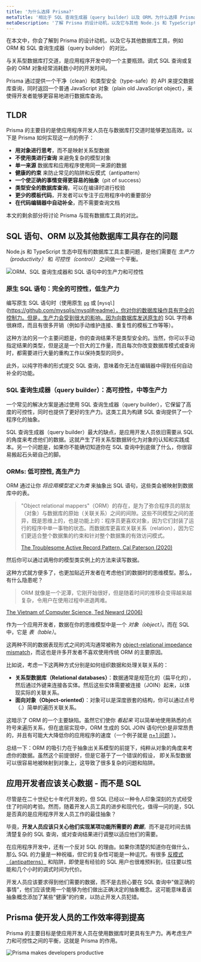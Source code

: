 ```yaml
---
title: '为什么选择 Prisma?'
metaTitle: '相比于 SQL 查询生成器（query builder）以及 ORM，为什么选择 Prisma?'
metaDescription: '了解 Prisma 的设计动机，以及它与其他 Node.js 和 TypeScript 数据库工具（如 ORM 和 SQL 查询生成器）之间的对比。'
---
```


<TopBlock>

在本文中，你会了解到 Prisma 的设计动机，以及它与其他数据库工具，例如 ORM 和 SQL 查询生成器（query builder） 的对比。

与关系型数据库打交道，是应用程序开发中的一个主要瓶颈。调式 SQL 查询或复杂的 ORM 对象经常消耗数小时的开发时间。

Prisma 通过提供一个干净（clean）和类型安全（type-safe）的 API 来提交数据库查询，同时返回一个普通 JavaScript 对象（plain old JavaScript object），来使得开发者能够更容易地进行数据库查询。

</TopBlock>

## TLDR

Prisma 的主要目的是使应用程序开发人员在与数据库打交道时能够更加高效。以下是 Prisma 如何实现这一点的例子：

- **用对象进行思考**，而不是映射关系型数据
- **不使用类进行查询** 来避免复杂的模型对象
- **单一来源** 数据库和应用程序使用同一来源的数据
- **健康的约束** 来防止常见的陷阱和反模式（antipattern）
- **一个使正确的事情变得更容易的抽象**（pit of success）
- **类型安全的数据库查询**，可以在编译时进行校验
- **更少的模板代码**，开发者可以专注于应用程序中的重要部分
- **在代码编辑器中自动补全**，而不需要查询文档

本文的剩余部分将讨论 Prisma 与现有数据库工具的对比。

## SQL 语句、ORM 以及其他数据库工具存在的问题

Node.js 和 TypeScript 生态中现有的数据库工具主要问题，是他们需要在 _生产力（productivity）_ 和 _可控性（control）_ 之间做一个平衡。

![ORM、SQL 查询生成器和 SQL 语句中的生产力和可控性](https://res.cloudinary.com/prismaio/image/upload/v1628761152/docs/ruJmTac.png)

### 原生 SQL 语句：完全的可控性，低生产力

编写原生 SQL 语句时（使用原生 [`pg`](https://node-postgres.com/) 或 [`mysql`](https://github.com/mysqljs/mysql#readme），你对你的数据库操作具有完全的控制力。但是，生产力会受到很大的影响，因为向数据库发送原生的 SQL 字符串很麻烦，而且有很多开销（例如手动维护连接、重复性的模板工作等等）。

这种方法的另一个主要问题是，你的查询结果不是类型安全的。当然，你可以手动指定结果的类型，但是这是一个巨大的工作量，而且每次你改变数据库模式或查询时，都需要进行大量的重构工作以保持类型的同步。

此外，以纯字符串的形式提交 SQL 查询，意味着你无法在编辑器中得到任何自动补全的功能。

### SQL 查询生成器（query builder）：高可控性，中等生产力

一个常见的解决方案是通过使用 SQL 查询生成器（query builder），它保留了高度的可控性，同时也提供了更好的生产力。这类工具为构建 SQL 查询提供了一个程序化的抽象。

SQL 查询生成器（query builder）最大的缺点，是应用开发人员依旧需要从 SQL 的角度来考虑他们的数据。这就产生了将关系型数据转化为对象的认知和实践成本。另一个问题是，如果你不能确切知道你在 SQL 查询中到底做了什么，你很容易搬起石头砸自己的脚。

### ORMs: 低可控性, 高生产力

ORM 通过让你 _将应用模型定义为类_ 来抽象出 SQL 语句，这些类会被映射到数据库中的表。

> "Object relational mappers"（ORM）的存在，是为了弥合程序员的朋友（对象）与数据库的原始（关联关系）之间的间隙。这些不同模型之间的差异，既是思维上的，也是功能上的：程序员更喜欢对象，因为它们封装了运行的程序中单一事物的状态。而数据库更喜欢关联关系（relation），因为它们更适合整个数据集的约束和针对整个数据集的有效访问模式。
>
> [The Troublesome Active Record Pattern, Cal Paterson (2020)](https://calpaterson.com/activerecord.html)

然后你可以通过调用你的模型类实例上的方法来读写数据。

这种方式就方便多了，也更加贴近开发者在考虑他们的数据时的思维模型。那么，有什么隐患呢？

> ORM 就像是一个泥潭，它刚开始很好，但是随着时间的推移会变得越来越复杂，令用户在使用过程中进退两难。
>
[The Vietnam of Computer Science, Ted Neward (2006)](http://blogs.tedneward.com/post/the-vietnam-of-computer-science/)

作为一个应用开发者，数据在你的思维模型中是一个 _对象（object）_。而在 SQL 中，它是 _表（table）_。

这两种不同的数据表现形式之间的鸿沟通常被称为 [object-relational impedance mismatch](https://en.wikipedia.org/wiki/Object-relational_impedance_mismatch)，而这也是许多开发者不喜欢使用传统 ORM 的主要原因。

比如说，考虑一下这两种方式分别是如何组织数据和处理关联关系的：

- **关系型数据库（Relational databases）**：数据通常是规范化的（扁平化的），然后通过外键来连接各实体。然后这些实体需要被连接（JOIN）起来，以体现实际的关联关系。
- **面向对象（Object-oriented）**：对象可以是深度嵌套的结构，你可以通过点号（.）简单的遍历关联关系。

这暗示了 ORM 的一个主要缺陷。虽然它们使你 _看起来_ 可以简单地使用熟悉的点符号来遍历关系，但在底层实现中，ORM 生成的 SQL JOIN 语句代价是非常昂贵的，并且有可能大大降低你的应用程序的速度（一个例子就是 [n+1 问题](https://stackoverflow.com/questions/97197/what-is-the-n1-selects-problem-in-orm-object-relational-mapping) ）。

总结一下：ORM 的吸引力在于抽象出关系模型的前提下，纯粹从对象的角度来考虑你的数据。虽然这个前提很好，但是它基于了一个错误的假设， 即关系型数据可以很容易地被映射到对象上，这导致了很多复杂的问题和陷阱。

## 应用开发者应该关心数据 - 而不是 SQL

尽管是在二十世纪七十年代开发的，但 SQL 已经以一种令人印象深刻的方式经受住了时间的考验。然而，随着开发人员工具的进步和现代化，值得一问的是，SQL 是否真的是应用程序开发人员工作的最佳抽象？

毕竟，**开发人员应该只关心他们实现某项功能所需要的 _数据_**，而不是花时间去搞清楚复杂的 SQL 查询，或对查询结果进行调整以适应他们的需要。

在应用程序开发中，还有一个反对 SQL 的理由。如果你清楚的知道你在做什么，那么 SQL 的力量是一种祝福，但它的复杂性可能是一种诅咒。有很多 [反模式（antipatterns）](https://www.slideshare.net/billkarwin/sql-antipatterns-strike-back) 和陷阱，即使是有经验的 SQL 用户也很难预料到，往往要以性能和几个小时的调式时间为代价。

开发人员应该要求得到他们需要的数据，而不是去担心要在 SQL 查询中"做正确的事情"，他们应该使用一个能够为他们做出正确决定的抽象概念。这可能意味着该抽象概念添加了某些"健康"的约束，以防止开发人员犯错。

## Prisma 使开发人员的工作效率得到提高

Prisma 的主要目标是使应用开发人员在使用数据库时更具有生产力。再考虑生产力和可控性之间的平衡，这就是 Prisma 的作用。

![Prisma makes developers productive](https://res.cloudinary.com/prismaio/image/upload/v1628761152/docs/38uWKzW.png)
